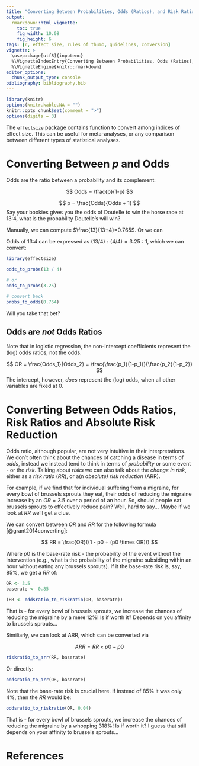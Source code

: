 ```yaml
---
title: "Converting Between Probabilities, Odds (Ratios), and Risk Ratios"
output: 
  rmarkdown::html_vignette:
    toc: true
    fig_width: 10.08
    fig_height: 6
tags: [r, effect size, rules of thumb, guidelines, conversion]
vignette: >
  \usepackage[utf8]{inputenc}
  %\VignetteIndexEntry{Converting Between Probabilities, Odds (Ratios), and Risk Ratios}
  %\VignetteEngine{knitr::rmarkdown}
editor_options: 
  chunk_output_type: console
bibliography: bibliography.bib
---
```


```r
library(knitr)
options(knitr.kable.NA = "")
knitr::opts_chunk$set(comment = ">")
options(digits = 3)
```

The `effectsize` package contains function to convert among indices of effect
size. This can be useful for meta-analyses, or any comparison between different
types of statistical analyses.

# Converting Between *p* and Odds

Odds are the ratio between a probability and its complement:

$$
Odds = \frac{p}{1-p}
$$

$$
p = \frac{Odds}{Odds + 1}
$$
Say your bookies gives you the odds of Doutelle to win the horse race at 13:4, what is the probability Doutelle's will win?

Manually, we can compute $\frac{13}{13+4}=0.765$. Or we can

Odds of 13:4 can be expressed as $(13/4):(4/4)=3.25:1$, which we can convert:

```r
library(effectsize)

odds_to_probs(13 / 4)

# or
odds_to_probs(3.25)

# convert back
probs_to_odds(0.764)
```

Will you take that bet?

## Odds are *not* Odds Ratios


Note that in logistic regression, the non-intercept coefficients represent the (log) odds ratios, not the odds.

$$
OR = \frac{Odds_1}{Odds_2} = \frac{\frac{p_1}{1-p_1}}{\frac{p_2}{1-p_2}}
$$
The intercept, however, *does* represent the (log) odds, when all other variables are fixed at 0.

# Converting Between Odds Ratios, Risk Ratios and Absolute Risk Reduction

Odds ratio, although popular, are not very intuitive in their interpretations.
We don't often think about the chances of catching a disease in terms of *odds*,
instead we instead tend to think in terms of *probability* or some event - or
the *risk*. Talking about *risks* we can also talk about the *change in risk*,
either as a *risk ratio* (*RR*), or a(n *absolute) risk reduction* (ARR).

For example, if we find that for individual suffering from a migraine, for every
bowl of brussels sprouts they eat, their odds of reducing the migraine
increase by an $OR = 3.5$ over a period of an hour. So, should people eat
brussels sprouts to effectively reduce pain? Well, hard to say... Maybe if we
look at *RR* we'll get a clue.

We can convert between *OR* and *RR* for the following formula
[@grant2014converting]:

$$
RR = \frac{OR}{(1 - p0 + (p0 \times OR))}  
$$

Where $p0$ is the base-rate risk - the probability of the event without the
intervention (e.g., what is the probability of the migraine subsiding within an
hour without eating any brussels sprouts). If it the base-rate risk is, say,
85%, we get a *RR* of:

```r
OR <- 3.5
baserate <- 0.85

(RR <- oddsratio_to_riskratio(OR, baserate))
```

That is - for every bowl of brussels sprouts, we increase the chances of
reducing the migraine by a mere 12%! Is if worth it? Depends on you affinity to
brussels sprouts...

Similiarly, we can look at ARR, which can be converted via

$$
ARR = RR \times p0 - p0
$$
```r
riskratio_to_arr(RR, baserate)
```

Or directly:

```r
oddsratio_to_arr(OR, baserate)
```

Note that the base-rate risk is crucial here. If instead of 85% it was only 4%,
then the *RR* would be:

```r
oddsratio_to_riskratio(OR, 0.04)
```

That is - for every bowl of brussels sprouts, we increase the chances of
reducing the migraine by a whopping 318%! Is if worth it? I guess that still
depends on your affinity to brussels sprouts...

# References
